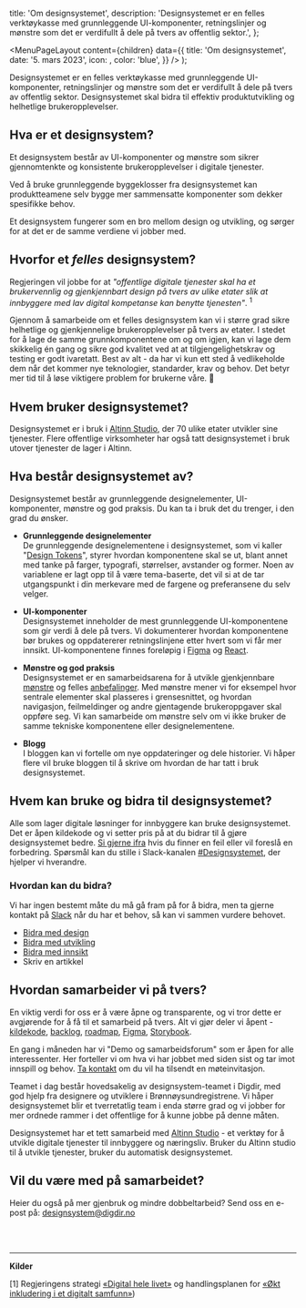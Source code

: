 

  title: 'Om designsystemet',
  description:
    'Designsystemet er en felles verktøykasse med grunnleggende UI-komponenter, retningslinjer og mønstre som det er verdifullt å dele på tvers av offentlig sektor.',
};

  <MenuPageLayout
    content={children}
    data={{
      title: 'Om designsystemet',
      date: '5. mars 2023',
      icon: <ComponentIcon />,
      color: 'blue',
    }}
  />
);

Designsystemet er en felles verktøykasse med grunnleggende UI-komponenter, retningslinjer og mønstre som det er verdifullt å dele på tvers av offentlig sektor. Designsystemet skal bidra til effektiv produktutvikling og helhetlige brukeropplevelser.

## Hva er et designsystem?

Et designsystem består av UI-komponenter og mønstre som sikrer gjennomtenkte og konsistente brukeropplevelser i digitale tjenester.

Ved å bruke grunnleggende byggeklosser fra designsystemet kan produktteamene selv bygge mer sammensatte komponenter som dekker spesifikke behov.

Et designsystem fungerer som en bro mellom design og utvikling, og sørger for at det er de samme verdiene vi jobber med.

## Hvorfor et _felles_ designsystem?

Regjeringen vil jobbe for at _"offentlige digitale tjenester skal ha et brukervennlig og gjenkjennbart design på tvers av ulike etater slik at innbyggere med lav digital kompetanse kan benytte tjenesten"_. <sup>1</sup>

Gjennom å samarbeide om et felles designsystem kan vi i større grad sikre helhetlige og gjenkjennelige brukeropplevelser på tvers av etater. I stedet for å lage de samme grunnkomponentene om og om igjen, kan vi lage dem skikkelig én gang og sikre god kvalitet ved at at tilgjengelighetskrav og testing er godt ivaretatt. Best av alt - da har vi kun ett sted å vedlikeholde dem når det kommer nye teknologier, standarder, krav og behov. Det betyr mer tid til å løse viktigere problem for brukerne våre. 🎉

## Hvem bruker designsystemet?

Designsystemet er i bruk i [Altinn Studio](https://altinn.studio/), der 70 ulike etater utvikler sine tjenester. Flere offentlige virksomheter har også tatt designsystemet i bruk utover tjenester de lager i Altinn.

## Hva består designsystemet av?

Designsystemet består av grunnleggende designelementer, UI-komponenter, mønstre og god praksis. Du kan ta i bruk det du trenger, i den grad du ønsker.

- **Grunnleggende designelementer** \
  De grunnleggende designelementene i designsystemet, som vi kaller "[Design Tokens](/grunnleggende/designelementer/design-tokens)", styrer hvordan komponentene skal se ut, blant annet med tanke på farger, typografi, størrelser, avstander og former. Noen av variablene er lagt opp til å være tema-baserte, det vil si at de tar utgangspunkt i din merkevare med de fargene og preferansene du selv velger.

- **UI-komponenter** \
  Designsystemet inneholder de mest grunnleggende UI-komponentene som gir verdi å dele på tvers. Vi dokumenterer hvordan komponentene bør brukes og oppdatererer retningslinjene etter hvert som vi får mer innsikt. UI-komponentene finnes foreløpig i [Figma](https://www.figma.com/@designsystemet) og [React](https://storybook.designsystemet.no).

- **Mønstre og god praksis** \
  Designsystemet er en samarbeidsarena for å utvikle gjenkjennbare [mønstre](/monstre) og felles [anbefalinger](/god-praksis). Med mønstre mener vi for eksempel hvor sentrale elementer skal plasseres i grensesnittet, og hvordan navigasjon, feilmeldinger og andre gjentagende brukeroppgaver skal oppføre seg. Vi kan samarbeide om mønstre selv om vi ikke bruker de samme tekniske komponentene eller designelementene.

- **Blogg** \
  I bloggen kan vi fortelle om nye oppdateringer og dele historier. Vi håper flere vil bruke bloggen til å skrive om hvordan de har tatt i bruk designsystemet.

## Hvem kan bruke og bidra til designsystemet?

Alle som lager digitale løsninger for innbyggere kan bruke designsystemet. Det er åpen kildekode og vi setter pris på at du bidrar til å gjøre designsystemet bedre. [Si gjerne ifra](https://github.com/digdir/designsystemet/issues/new/choose) hvis du finner en feil eller vil foreslå en forbedring. Spørsmål kan du stille i Slack-kanalen [#Designsystemet](https://join.slack.com/t/designsystemet/shared_invite/zt-2438eotl3-a4266Vd2IeqMWO8TBw5PrQ), der hjelper vi hverandre.

### Hvordan kan du bidra?

Vi har ingen bestemt måte du må gå fram på for å bidra, men ta gjerne kontakt på [Slack](https://join.slack.com/t/designsystemet/shared_invite/zt-2438eotl3-a4266Vd2IeqMWO8TBw5PrQ) når du har et behov, så kan vi sammen vurdere behovet.

- [Bidra med design](/grunnleggende/for-designere/bidra-i-figma)
- [Bidra med utvikling](https://github.com/digdir/designsystemet/blob/main/CONTRIBUTING.md)
- [Bidra med innsikt](https://github.com/digdir/innsiktsbibliotek)
- Skriv en artikkel

## Hvordan samarbeider vi på tvers?

En viktig verdi for oss er å være åpne og transparente, og vi tror dette er avgjørende for å få til et samarbeid på tvers. Alt vi gjør deler vi åpent - [kildekode](https://github.com/digdir/designsystemet), [backlog](https://github.com/orgs/digdir/projects/3/views/1), [roadmap](https://github.com/digdir/designsystemet/issues/1435), [Figma](https://www.figma.com/@designsystemet), [Storybook](https://storybook.designsystemet.no).

En gang i måneden har vi "Demo og samarbeidsforum" som er åpen for alle interessenter. Her forteller vi om hva vi har jobbet med siden sist og tar imot innspill og behov. [Ta kontakt](mailto:designsystem@digdir.no) om du vil ha tilsendt en møteinvitasjon.

Teamet i dag består hovedsakelig av designsystem-teamet i Digdir, med god hjelp fra designere og utviklere i Brønnøysundregistrene. Vi håper designsystemet blir et tverretatlig team i enda større grad og vi jobber for mer ordnede rammer i det offentlige for å kunne jobbe på denne måten.

Designsystemet har et tett samarbeid med [Altinn Studio](https://altinn.studio/) - et verktøy for å utvikle digitale tjenester til innbyggere og næringsliv. Bruker du Altinn studio til å utvikle tjenester, bruker du automatisk designsystemet.

## Vil du være med på samarbeidet?

Heier du også på mer gjenbruk og mindre dobbeltarbeid? Send oss en e-post på:
[designsystem@digdir.no](mailto:designsystem@digdir.no)

<br />
<br />

---

**Kilder**

[1] Regjeringens strategi [«Digital hele livet»](https://www.regjeringen.no/contentassets/8f8751780e9749bfa8946526b51f10f4/digital-hele-livet.pdf)
og handlingsplanen for [«Økt inkludering i et digitalt samfunn»](https://www.regjeringen.no/no/dokumenter/handlingsplan-for-auka-inkludering-i-eit-digitalt-samfunn/id2984233/))

<br />
<br />
